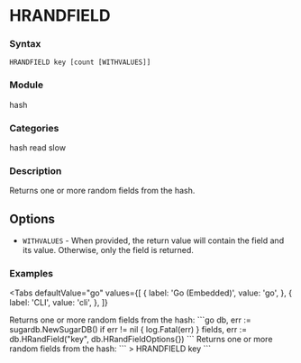 
# HRANDFIELD

### Syntax
```
HRANDFIELD key [count [WITHVALUES]]
```

### Module
<span className="acl-category">hash</span>

### Categories 
<span className="acl-category">hash</span>
<span className="acl-category">read</span>
<span className="acl-category">slow</span>

### Description 
Returns one or more random fields from the hash.

## Options 
- `WITHVALUES` - When provided, the return value will contain the field and its value. 
  Otherwise, only the field is returned.

### Examples

<Tabs
  defaultValue="go"
  values={[
    { label: 'Go (Embedded)', value: 'go', },
    { label: 'CLI', value: 'cli', },
  ]}
>
  <TabItem value="go">
    Returns one or more random fields from the hash:
    ```go
    db, err := sugardb.NewSugarDB()
    if err != nil {
      log.Fatal(err)
    }
    fields, err := db.HRandField("key", db.HRandFieldOptions{})
    ```
  </TabItem>
  <TabItem value="cli">
    Returns one or more random fields from the hash:
    ```
    > HRANDFIELD key
    ```
  </TabItem>
</Tabs>
